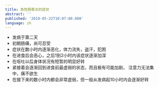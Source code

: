```yaml
---
title: 急性肠胃炎的症状
abstract: ''
published: '2018-05-22T10:07:00.000'
language: zh
---
```


- 发病于第二天
- 初期肠痛，尚可忍受
- 症状在数小时内逐渐恶化，体力流失，盗汗，犯困
- 在进食后会恶心，之后1到2小时内该症状逐渐加深
- 在呕吐以后身体状况有短暂的明显好转
- 紧接着会逐渐回到进食前最虚弱的状态，而且极有可能加剧， 注意力无法集中，痛不欲生
- 在接下来的数小时内都会非常虚弱，但一般从发病起10小时内会逐渐好转
